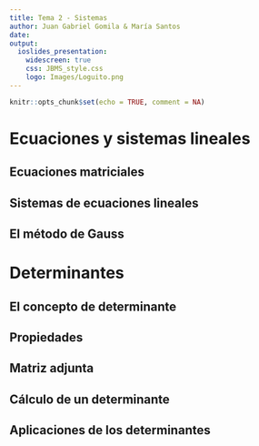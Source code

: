 ```yaml
---
title: Tema 2 - Sistemas
author: Juan Gabriel Gomila & María Santos
date: 
output: 
  ioslides_presentation:
    widescreen: true
    css: JBMS_style.css
    logo: Images/Loguito.png
---
```


```r
knitr::opts_chunk$set(echo = TRUE, comment = NA)
```

# Ecuaciones y sistemas lineales

## Ecuaciones matriciales
## Sistemas de ecuaciones lineales
## El método de Gauss

# Determinantes

## El concepto de determinante
## Propiedades
## Matriz adjunta
## Cálculo de un determinante
## Aplicaciones de los determinantes